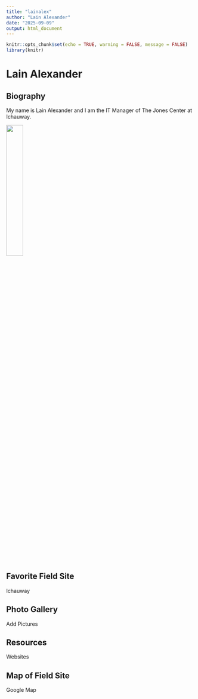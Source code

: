 ```yaml
---
title: "lainalex"
author: "Lain Alexander"
date: "2025-09-09"
output: html_document
---
```


```r
knitr::opts_chunk$set(echo = TRUE, warning = FALSE, message = FALSE)
library(knitr)
```

# Lain Alexander

## Biography

My name is Lain Alexander and I am the IT Manager of The Jones Center at Ichauway. 

![](~/img/chan_lain.jpg){width=30%}

## Favorite Field Site 
Ichauway

## Photo Gallery 
Add Pictures

## Resources 
Websites

## Map of Field Site
Google Map
